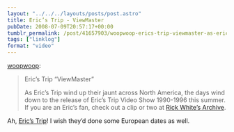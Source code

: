 ```yaml
---
layout: "../../../layouts/posts/post.astro"
title: Eric’s Trip - ViewMaster
pubDate: 2008-07-09T20:57:17+00:00
tumblr_permalink: /post/41657903/woopwoop-erics-trip-viewmaster-as-erics
tags: ["linklog"]
format: "video"
---
```



<YouTube id="http://www.youtube.com/watch?v=cMAk6m2D2Ts" />

[woopwoop][1]:

> Eric’s Trip “ViewMaster”
>
> As Eric’s Trip wind up their jaunt across North America, the days wind down to the release of Eric’s Trip Video Show 1990-1996 this summer. If you are an Eric’s fan, check out a clip or two at [Rick White’s Archive][2].

Ah, [Eric&rsquo;s Trip][3]! I wish they&rsquo;d done some European dates as well.

[1]: http://woopwoop.tumblr.com/post/41655498/erics-trip-viewmaster-as-erics-trip-wind-up
[2]: http://www.youtube.com/user/RickWhiteArchive "youtube"
[3]: http://www.myspace.com/ericstrip
